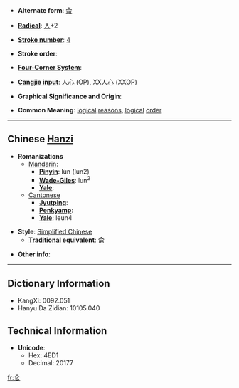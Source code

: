 * '''Alternate form''': [[侖]]

* '''[[Wiktionary:Chinese radical index| Radical]]''': [[Wiktionary:Chinese radical index 人|人]]+2

* '''[[Wiktionary:Chinese total strokes index|Stroke number]]''': [[Wiktionary:Chinese total strokes index 4|4]]

* '''Stroke order''': 

* '''[[Wiktionary:Chinese four corner index|Four-Corner System]]''': 

* '''[[Wiktionary:Chinese Cangjie index|Cangjie input]]''': 人心 (OP), XX人心 (XXOP)

* '''Graphical Significance and Origin''': 

* '''Common Meaning''': [[logical]] [[reason]]s, [[logical]] [[order]]

----

== Chinese [[Hanzi]] ==

* '''Romanizations'''
** [[Mandarin]]:
*** '''[[Pinyin]]''': lún (lun2)
*** '''[[Wade-Giles]]''': lun<sup>2</sup>
*** '''[[Yale]]''': 
**[[Cantonese]]
***'''[[Jyutping]]''':
***'''[[Penkyamp]]''': 
***'''[[Yale]]''': leun4

* '''Style''': [[Simplified Chinese]] 
** '''[[Traditional Chinese|Traditional]] equivalent''': [[侖]]

* '''Other info''': 

----

== Dictionary Information ==

* KangXi: 0092.051
* Hanyu Da Zidian: 10105.040

== Technical Information ==

* '''Unicode''':
** Hex: 4ED1
** Decimal: 20177

[[fr:仑]]